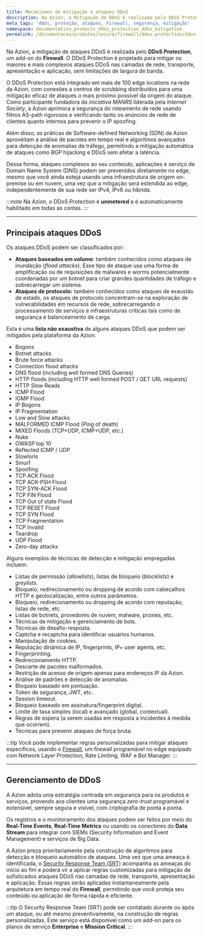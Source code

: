 ```yaml
---
title: Mecanismos de mitigação e ataques DDoS
description: Na Azion, a Mitigação de DDoS é realizada pelo DDoS Protection, um add-on do Firewall.
meta_tags: 'ddos, proteção, ataques, Firewall, segurança, mitigação'
namespace: documentation_products_ddos_protection_ddos_mitigation
permalink: /documentacao/produtos/secure/firewall/ddos-protection/ddos-mitigation/
---
```



Na Azion, a mitigação de ataques DDoS é realizada pelo **DDoS Protection**, um add-on do **Firewall**. O DDoS Protection é projetado para mitigar os maiores e mais complexos ataques DDoS nas camadas de rede, transporte, apresentação e aplicação, sem limitações de largura de banda.

O DDoS Protection está integrado em mais de 100 edge locations na rede da Azion, com conexões a centros de scrubbing distribuídos para uma mitigação eficaz de ataques o mais próximo possível da origem do ataque. Como participante fundadora da *iniciativa MANRS* liderada pela *Internet Society*, a Azion aprimora a segurança do roteamento de rede usando filtros AS-path rigorosos e verificando tanto os anúncios de rede de clientes quanto internos para prevenir o IP spoofing.

Além disso, as práticas de Software-defined Networking (SDN) da Azion aproveitam a análise de pacotes em tempo real e algoritmos avançados para detecção de anomalias de tráfego, permitindo a mitigação automática de ataques como BGP hijacking e DDoS sem afetar a latência.

Dessa forma, ataques complexos ao seu conteúdo, aplicações e serviço de Domain Name System (DNS) podem ser prevenidos diretamente no edge, mesmo que você ainda esteja usando uma infraestrutura de origem on-premise ou em nuvem, uma vez que a mitigação será estendida ao edge, independentemente de sua rede ser IPv4, IPv6 ou híbrida.

:::note
Na Azion, o DDoS Protection é **unmetered** e é automaticamente habilitado em todas as contas.
:::

<LinkButton link="/pt-br/documentacao/produtos/secure/firewall/ddos-protection/" label="Saiba mais sobre o DDoS Protection" severity="secondary" target="_blank" />

---

## Principais ataques DDoS

Os ataques DDoS podem ser classificados por: 

- **Ataques baseados em volume**: também conhecidos como ataques de inundação (*flood attacks*). Esse tipo de ataque usa uma forma de amplificação ou de requisições de malwares e worms potencialmente coordenadas por um botnet para criar grandes quantidades de tráfego e sobrecarregar um sistema.
- **Ataques de protocolo:** também conhecidos como ataques de exaustão de estado, os ataques de protocolo concentram-se na exploração de vulnerabilidades em recursos de rede, sobrecarregando o processamento de serviços e infraestruturas críticas tais como de segurança e balanceamento de carga.

Esta é uma **lista não exaustiva** de alguns ataques DDoS que podem ser mitigados pela plataforma da Azion:

* Bogons
* Botnet attacks
* Brute force attacks
* Connection flood attacks
* DNS flood (including well formed DNS Queries)
* HTTP floods (including HTTP well formed POST / GET URL requests)
* HTTP Slow Reads
* ICMP Flood
* IGMP Flood
* IP Bogons
* IP Fragmentation
* Low and Slow attacks
* MALFORMED ICMP Flood (Ping of death)
* MIXED Floods (TCP+UDP, ICMP+UDP, etc.)
* Nuke
* OWASP top 10
* Reflected ICMP / UDP
* Slowloris
* Smurf
* Spoofing
* TCP ACK Flood
* TCP ACK-PSH Flood
* TCP SYN-ACK Flood
* TCP FIN Flood
* TCP Out of state Flood
* TCP RESET Flood
* TCP SYN Flood
* TCP Fragmentation
* TCP Invalid
* Teardrop
* UDP Flood
* Zero-day attacks

Alguns exemplos de técnicas de detecção e mitigação empregadas incluem:

* Listas de permissão (*allowlists*), listas de bloqueio (*blocklists*) e *greylists*.
* Bloqueio, redirecionamento ou dropping de acordo com cabeçalhos HTTP e geolocalização, entre outros parâmetros.
* Bloqueio, redirecionamento ou dropping de acordo com reputação, listas de rede, etc.
* Listas de botnets, provedores de nuvem, malware, proxies, etc.
* Técnicas de mitigação e gerenciamento de bots.
* Técnicas de desafio-resposta.
* Captcha e recaptcha para identificar usuários humanos.
* Manipulação de cookies.
* Reputação dinâmica de IP, fingerprints, IP+ user agents, etc.
* Fingerprinting.
* Redirecionamento HTTP.
* Descarte de pacotes malformados.
* Restrição de acesso de origem apenas para endereços IP da Azion.
* Análise de padrões e detecção de anomalias.
* Bloqueio baseado em pontuação.
* Token de segurança, JWT, etc.
* Session timeout.
* Bloqueio baseado em assinatura/fingerprint digital.
* Limite de taxa simples (local) e avançado (global, contextual).
* Regras de espera (a serem usadas em resposta a incidentes à medida que ocorrem).
* Técnicas para prevenir ataques de força bruta.

:::tip
Você pode implementar regras personalizadas para mitigar ataques específicos, usando o [Firewall](/pt-br/documentacao/produtos/secure/firewall/), um firewall programável no edge equipado com Network Layer Protection, Rate Limiting, WAF e Bot Manager.
:::

---

## Gerenciamento de DDoS

A Azion adota uma estratégia centrada em segurança para os produtos e serviços, provendo aos clientes uma segurança *zero-trust* programável e extensível, sempre segura e visível, com criptografia de ponta a ponta.

Os registros e o monitoramento dos ataques podem ser feitos por meio do **Real-Time Events**, **Real-Time Metrics** ou usando os conectores do **Data Stream**  para integrar com SIEMs (Security Information and Event Management) e serviços de Big Data.

A Azion preza prioritariamente pela construção de algoritmos para detecção e bloqueio automático de ataques. Uma vez que uma ameaça é identificada, o [Security Response Team (SRT)](/pt-br/documentacao/servicos/security-response-team/) acompanha as ameaças do início ao fim e poderá vir a aplicar regras customizadas para mitigação de sofisticados ataques DDoS nas camadas de rede, transporte, apresentação e aplicação. Essas regras serão aplicadas instantaneamente pela arquitetura em tempo real do **Firewall**, permitindo que você proteja seu conteúdo ou aplicação de forma rápida e eficiente.

:::tip
O Security Response Team (SRT) pode ser contatado durante ou após um ataque, ou até mesmo preventivamente, na construção de regras personalizadas. Este serviço está disponível como um add-on para os planos de serviço **Enterprise** e **Mission Critical**.
:::